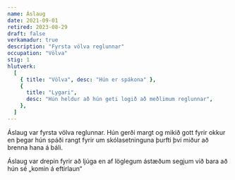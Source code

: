 ```yaml
---
name: Áslaug
date: 2021-09-01
retired: 2023-08-29
draft: false
verkamadur: true
description: "Fyrsta völva reglunnar"
occupation: "Völva"
stig: 1
hlutverk:
  [
    { title: "Völva", desc: "Hún er spákona" },
    {
      title: "Lygari",
      desc: "Hún heldur að hún geti logið að meðlimum reglunnar",
    },
  ]
---
```


Áslaug var fyrsta völva reglunnar.
Hún gerði margt og mikið gott fyrir okkur
en þegar hún spáði rangt fyrir um skólasetninguna
þurfti því miður að brenna hana á báli.

Áslaug var drepin fyrir að ljúga en af löglegum
ástæðum segjum við bara að hún sé „komin á eftirlaun“
